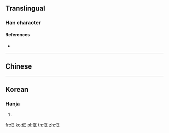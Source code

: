 {{character info/new}}
==Translingual==

===Han character===
{{Han char|rn=9|rad=人|as=06|sn=8|four=21211|canj=OSMG|ids=⿰亻匡}}

====References====
* {{Han ref|kx=0101.210|hdz=10143.120|uh=344C|ud=13388}}

----

==Chinese==
{{zh-see|尪|v}}

----

==Korean==

===Hanja===
{{ko-hanja|hangeul=왕|rv=wang|mr=wang|y=wang}}

# {{defn|lang=ko|sort=人06}}

[[fr:㑌]]
[[ko:㑌]]
[[pl:㑌]]
[[th:㑌]]
[[zh:㑌]]